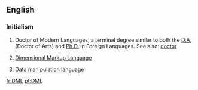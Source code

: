 ==English==

===Initialism===
{{rfc-header|Initialism}}
{{head|en|initialism}}

# Doctor of Modern Languages, a terminal degree similar to both the [[D.A.]] (Doctor of Arts) and [[Ph.D.]] in Foreign Languages. See also: [[doctor]]
# {{label|en|computing}} [[dimensional markup language|Dimensional Markup Language]]
# {{label|en|database}} [[data manipulation language|Data manipulation language]]

[[fr:DML]]
[[pt:DML]]